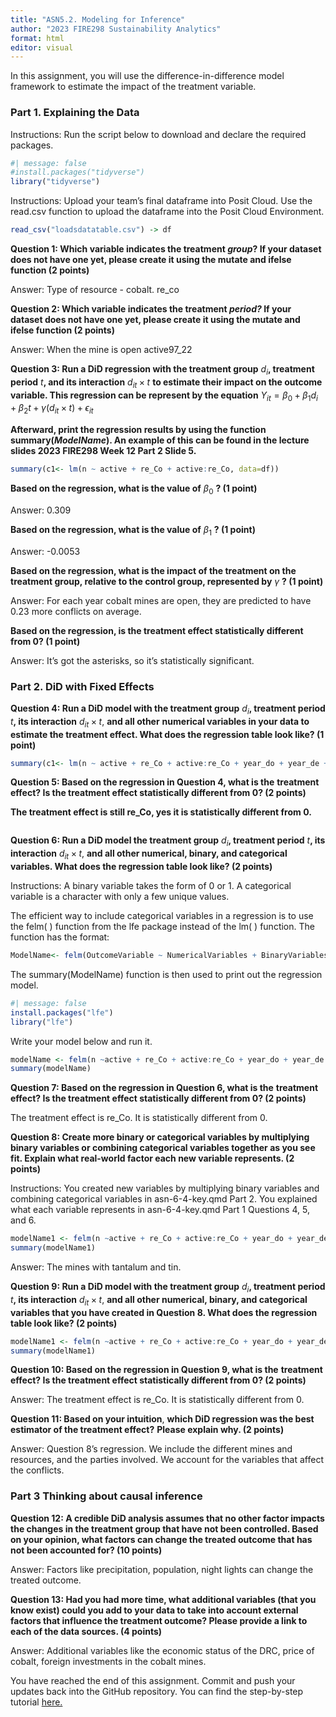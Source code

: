 ```yaml
---
title: "ASN5.2. Modeling for Inference"
author: "2023 FIRE298 Sustainability Analytics"
format: html
editor: visual
---
```


In this assignment, you will use the difference-in-difference model framework to estimate the impact of the treatment variable.

### **Part 1. Explaining the Data**

Instructions: Run the script below to download and declare the required packages.

```r
#| message: false
#install.packages("tidyverse")
library("tidyverse")
```

Instructions: Upload your team's final dataframe into Posit Cloud. Use the read.csv function to upload the dataframe into the Posit Cloud Environment.

```r
read_csv("loadsdatatable.csv") -> df
```

**Question 1: Which variable indicates the treatment *group*? If your dataset does not have one yet, please create it using the mutate and ifelse function (2 points)**

Answer: Type of resource - cobalt. re_co

**Question 2: Which variable indicates the treatment *period?* If your dataset does not have one yet, please create it using the mutate and ifelse function (2 points)**

Answer: When the mine is open active97_22

**Question 3: Run a DiD regression with the treatment group** $d_i$**, treatment period** $t$**, and its interaction** $d_{it} \times t$ **to estimate their impact on the outcome variable. This regression can be represent by the equation** $Y_{it}=\beta_0+\beta_1 d_i+\beta_2 t + \gamma (d_{it}\times t) + \epsilon_{it}$

**Afterward, print the regression results by using the function summary(*ModelName*). An example of this can be found in the lecture slides 2023 FIRE298 Week 12 Part 2 Slide 5.**

```r
summary(c1<- lm(n ~ active + re_Co + active:re_Co, data=df))

```

**Based on the regression, what is the value of** $\beta_0$ **? (1 point)**

Answer: 0.309

**Based on the regression, what is the value of** $\beta_1$ **? (1 point)**

Answer: -0.0053

**Based on the regression, what is the impact of the treatment on the treatment group, relative to the control group, represented by** $\gamma$ **? (1 point)**

Answer: For each year cobalt mines are open, they are predicted to have 0.23 more conflicts on average.

**Based on the regression, is the treatment effect statistically different from 0? (1 point)**

Answer: It's got the asterisks, so it's statistically significant.

### **Part 2. DiD with Fixed Effects**

**Question 4: Run a DiD model with the treatment group** $d_i$**, treatment period** $t$**, its interaction** $d_{it} \times t$, **and all other** **numerical variables in your data to estimate the treatment effect. What does the regression table look like? (1 point)**

```r
summary(c1<- lm(n ~ active + re_Co + active:re_Co + year_do + year_de +year, data=df))

```

**Question 5: Based on the regression in Question 4, what is the** **treatment effect? Is the treatment effect statistically different from 0? (2 points)**

**The treatment effect is still re_Co, yes it is statistically different from 0.**

```         
```

**Question 6: Run a DiD model the treatment group** $d_i$**, treatment period** $t$**, its interaction** $d_{it} \times t$, **and all other numerical, binary, and categorical variables. What does the regression table look like? (2 points)**

Instructions: A binary variable takes the form of 0 or 1. A categorical variable is a character with only a few unique values.

The efficient way to include categorical variables in a regression is to use the felm( ) function from the lfe package instead of the lm( ) function. The function has the format:

``` r
ModelName<- felm(OutcomeVariable ~ NumericalVariables + BinaryVariables | Categorical Variables, DataFrame)
```

The summary(ModelName) function is then used to print out the regression model.

```r
#| message: false
install.packages("lfe")
library("lfe")
```

Write your model below and run it.

```r
modelName <- felm(n ~active + re_Co + active:re_Co + year_do + year_de +year | parties, data = df)
summary(modelName)
```

**Question 7: Based on the regression in Question 6, what is the** **treatment effect? Is the treatment effect statistically different from 0? (2 points)**

The treatment effect is re_Co. It is statistically different from 0.

**Question 8: Create more binary or categorical variables by multiplying binary variables or combining categorical variables together as you see fit. Explain what real-world factor each new variable represents. (2 points)**

Instructions: You created new variables by multiplying binary variables and combining categorical variables in asn-6-4-key.qmd Part 2. You explained what each variable represents in asn-6-4-key.qmd Part 1 Questions 4, 5, and 6.

```r
modelName1 <- felm(n ~active + re_Co + active:re_Co + year_do + year_de +year + re_Ta + re_Sn | parties, data = df)
summary(modelName1)
```

Answer: The mines with tantalum and tin.

**Question 9: Run a DiD model with the treatment group** $d_i$**, treatment period** $t$**, its interaction** $d_{it} \times t$, **and all other numerical, binary, and categorical variables that you have created in Question 8. What does the regression table look like? (2 points)**

```r
modelName1 <- felm(n ~active + re_Co + active:re_Co + year_do + year_de +year + re_Ta + re_Sn + re_Co:post_active  | type + parties, data = df)
summary(modelName1)
```

**Question 10: Based on the regression in Question 9, what is the** **treatment effect? Is the treatment effect statistically different from 0? (2 points)**

Answer: The treatment effect is re_Co. It is statistically different from 0.

**Question 11: Based on your intuition**, **which DiD regression was the best estimator of the treatment effect?** **Please explain why. (2 points)**

Answer: Question 8's regression. We include the different mines and resources, and the parties involved. We account for the variables that affect the conflicts.

### **Part 3 Thinking about causal inference**

**Question 12: A credible DiD analysis assumes that no other factor impacts the changes in the treatment group that have not been controlled. Based on your opinion, what factors can change the treated outcome that has not been accounted for? (10 points)**

Answer: Factors like precipitation, population, night lights can change the treated outcome.

**Question 13: Had you had more time, what additional variables (that you know exist) could you add to your data to take into account external factors that influence the treatment outcome? Please provide a link to each of the data sources. (4 points)**

Answer: Additional variables like the economic status of the DRC, price of cobalt, foreign investments in the cobalt mines.

You have reached the end of this assignment. Commit and push your updates back into the GitHub repository. You can find the step-by-step tutorial [here.](https://drive.google.com/drive/u/0/folders/1eSMfNoV_ilp4OnID2Ql3YT2qXkhCS7Vm)
